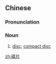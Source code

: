 ==Chinese==
{{zh-forms}}

===Pronunciation===
{{zh-pron
|m=diépiàn
|mn=tia̍p-phìⁿ
|cat=n
}}

===Noun===
{{zh-noun}}

# [[disc]]; [[compact disc]]

[[zh:碟片]]